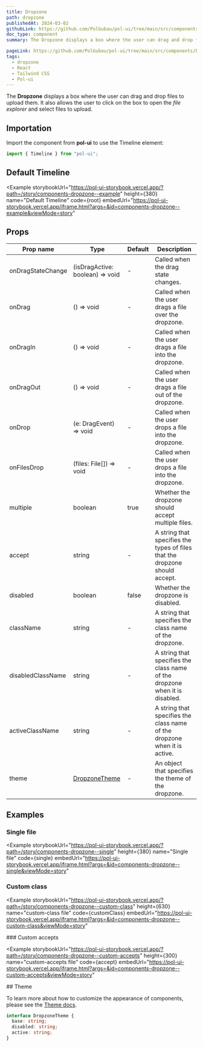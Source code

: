 ```yaml
---
title: Dropzone
path: dropzone
publishedAt: 2024-03-02
githubLink: https://github.com/PolGubau/pol-ui/tree/main/src/components/Dropzone
doc_type: component
summary: The Dropzone displays a box where the user can drag and drop files to upload them. It also allows the user to click on the box to open the file explorer and select files to upload.

pageLink: https://github.com/PolGubau/pol-ui/tree/main/src/components/Dropzone
tags:
  - dropzone
  - React
  - Tailwind CSS
  - Pol-ui
---
```






The **Dropzone** displays a box where the user can drag and drop files to upload them. It also allows the user to click on the box to open the _file explorer_ and select files to upload.

## Importation

Import the component from **pol-ui** to use the Timeline element:

```jsx
import { Timeline } from "pol-ui";
```

## Default Timeline

<Example
  storybookUrl="https://pol-ui-storybook.vercel.app/?path=/story/components-dropzone--example"
  height={380}
  name="Default Timeline"
  code={root}
  embedUrl="https://pol-ui-storybook.vercel.app/iframe.html?args=&id=components-dropzone--example&viewMode=story"
>
  <RootCode />
</Example>

## Props

| Prop name         | Type                            | Default | Description                                                                 |
| ----------------- | ------------------------------- | ------- | --------------------------------------------------------------------------- |
| onDragStateChange | (isDragActive: boolean) => void | -       | Called when the drag state changes.                                         |
| onDrag            | () => void                      | -       | Called when the user drags a file over the dropzone.                        |
| onDragIn          | () => void                      | -       | Called when the user drags a file into the dropzone.                        |
| onDragOut         | () => void                      | -       | Called when the user drags a file out of the dropzone.                      |
| onDrop            | (e: DragEvent) => void          | -       | Called when the user drops a file into the dropzone.                        |
| onFilesDrop       | (files: File[]) => void         | -       | Called when the user drops a file into the dropzone.                        |
| multiple          | boolean                         | true    | Whether the dropzone should accept multiple files.                          |
| accept            | string                          | -       | A string that specifies the types of files that the dropzone should accept. |
| disabled          | boolean                         | false   | Whether the dropzone is disabled.                                           |
| className         | string                          | -       | A string that specifies the class name of the dropzone.                     |
| disabledClassName | string                          | -       | A string that specifies the class name of the dropzone when it is disabled. |
| activeClassName   | string                          | -       | A string that specifies the class name of the dropzone when it is active.   |
| theme             | [DropzoneTheme](#theme)         | -       | An object that specifies the theme of the dropzone.                         |

## Examples

### Single file

<Example
  storybookUrl="https://pol-ui-storybook.vercel.app/?path=/story/components-dropzone--single"
  height={380}
  name="Single file"
  code={single}
  embedUrl="https://pol-ui-storybook.vercel.app/iframe.html?args=&id=components-dropzone--single&viewMode=story"
>
  <SingleCode />
</Example>

### Custom class

<Example
  storybookUrl="https://pol-ui-storybook.vercel.app/?path=/story/components-dropzone--custom-class"
  height={630}
  name="custom-class file"
  code={customClass}
  embedUrl="https://pol-ui-storybook.vercel.app/iframe.html?args=&id=components-dropzone--custom-class&viewMode=story"
>
  <CustomClassCode />
</Example>
### Custom accepts

<Example
  storybookUrl="https://pol-ui-storybook.vercel.app/?path=/story/components-dropzone--custom-accepts"
  height={300}
  name="custom-accepts file"
  code={accept}
  embedUrl="https://pol-ui-storybook.vercel.app/iframe.html?args=&id=components-dropzone--custom-accepts&viewMode=story"
>
  <AcceptCode />
</Example>
## Theme

To learn more about how to customize the appearance of components, please see the [Theme docs](/docs/theming).

```ts
interface DropzoneTheme {
  base: string;
  disabled: string;
  active: string;
}
```
